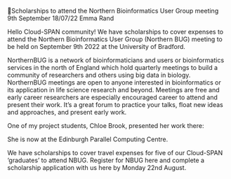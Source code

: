 💸Scholarships to attend the Northern Bioinformatics User Group meeting 9th September
18/07/22		Emma Rand

Hello Cloud-SPAN community!
We have scholarships to cover expenses to attend the Northern Bioinformatics User Group (Northern BUG) meeting to be held on September 9th 2022 at the University of Bradford.

NorthernBUG is a network of bioinformaticians and users or bioinformatics services in the north of England which hold quarterly meetings to build a community of researchers and others using big data in biology. NorthernBUG meetings are open to anyone interested in bioinformatics or its application in life science research and beyond. Meetings are free and early career researchers are especially encouraged career to attend and present their work. It’s a great forum to practice your talks, float new ideas and approaches, and present early work.

One of my project students, Chloe Brook, presented her work there:


She is now at the Edinburgh Parallel Computing Centre.

We have scholarships to cover travel expenses for five of our Cloud-SPAN 'graduates' to attend NBUG. Register for NBUG here and complete a scholarship application with us here by Monday 22nd August.

